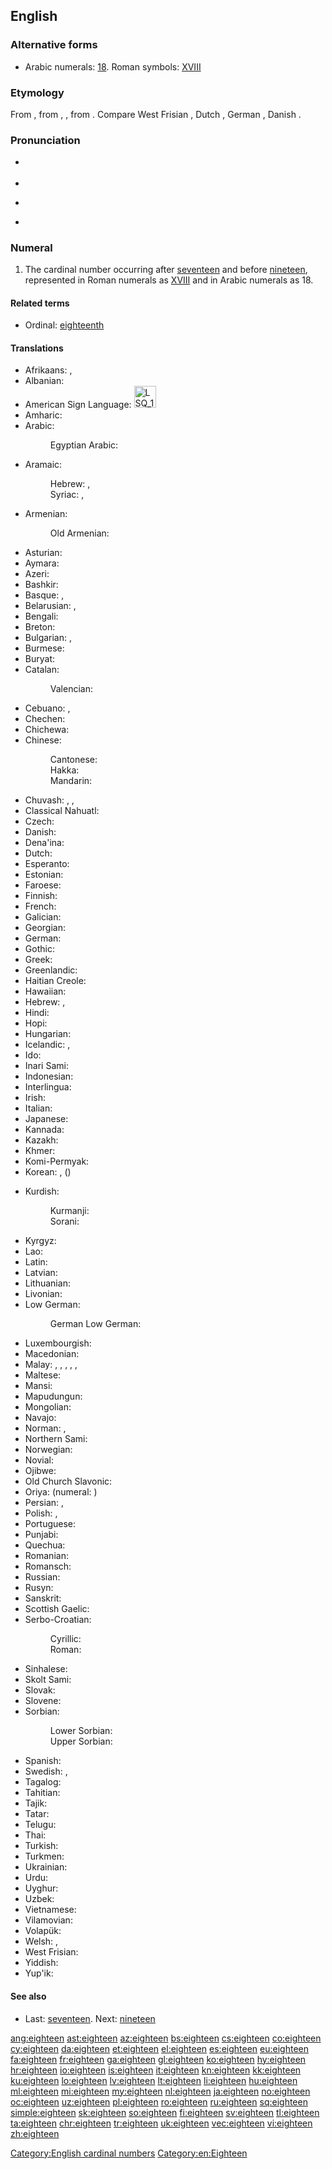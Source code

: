 ==English==
{{number box|en|18}}
{{wikipedia}}

===Alternative forms===
* Arabic numerals: [[18]]. Roman symbols: [[XVIII]]

===Etymology===
From {{etyl|enm|en}} {{m|enm|ehtetene}}, from {{etyl|ang|en}} {{m|ang|eahtatīene}}, {{m|ang|eahtatēne}}, from {{etyl|gem-pro|en}} {{m|gem-pro|*ahtōutehun}}. Compare West Frisian {{m|fy|achttjin}}, Dutch {{m|nl|achttien}}, German {{m|de|achtzehn}}, Danish {{m|da|atten}}.

===Pronunciation===
* {{qualifier|next word stressed near the first syllable}}
*: {{a|UK|US}} {{IPA|/ˈeɪ.tiːn/|lang=en}}
* {{audio|en-us-eighteen.ogg|Audio (US)|lang=en}}
* {{qualifier|next word stressed after the first syllable}}
*: {{a|UK|US}} {{IPA|/ˌeɪˈtiːn/|lang=en}}
* {{rhymes|iːn|lang=en}}

===Numeral===
{{head|en|numeral}}

# The cardinal number occurring after [[seventeen]] and before [[nineteen]], represented in Roman numerals as [[XVIII]] and in Arabic numerals as 18.

====Related terms====
* Ordinal: [[eighteenth]]

====Translations====
{{trans-top|cardinal number}}
* Afrikaans: {{t|af|agtien}}, {{t|af|agttien}}
* Albanian: {{t+|sq|tetëmbëdhjetë}}
* American Sign Language: [[Image:LSQ 18.jpg|35px]]
* Amharic: {{t|am|አስራ ስምንት|sc=Ethi}}
* Arabic: {{t|ar|ثَمَانِيَةَ عَشَرَ}}
*: Egyptian Arabic: {{t|arz|تمنتاشر|tr=tamantāšar|sc=Arab}}
* Aramaic:
*: Hebrew: {{t|arc|תמנעסר|m|tr=tmāna‘sar|sc=Hebr}}, {{t|arc|תמנעסרא|f|tr=tmāna‘esrē|sc=Hebr}}
*: Syriac: {{t|arc|ܬܡܢܥܣܪ|m|tr=tmāna‘sar|sc=Syrc}}, {{t|arc|ܬܡܢܥܣܪܐ|f|tr=tmāna‘esrē|sc=Syrc}}
* Armenian: {{t+|hy|տասնութ}}
*: Old Armenian: {{t|xcl|ութեւտասն|sc=Armn}}
* Asturian: {{t+|ast|dieciocho}}
* Aymara: {{t|ay|tunka kimsaqallquni}}
* Azeri: {{t+|az|on səkkiz}}
* Bashkir: {{t|ba|ун һигеҙ|sc=Cyrl}}
* Basque: {{t+|eu|hemezortzi}}, {{t+|eu|hamazortzi}}
* Belarusian: {{t|be|васямна́ццаць|sc=Cyrl}}, {{t|be|васемна́ццаць|sc=Cyrl}}
* Bengali: {{t|bn|আঠারো|tr=aţharo}}
* Breton: {{t+|br|triwec'h}}
* Bulgarian: {{t|bg|осемна́десет}}, {{t|bg|осемна́йсет}}
* Burmese: {{t|my|ဆယ့်ရှစ်|sc=Mymr}}
* Buryat: {{t|bua|арбан найман}}
* Catalan: {{t+|ca|divuit}}
*: Valencian: {{t|ca|díhuit}}
* Cebuano: {{t|ceb|napulo'g walo}}, {{t|ceb|disiotso}}
* Chechen: {{t|ce|берхӏитта}}
* Chichewa: {{t|ny|khumi n'zisanu n'zitatu}}
* Chinese:
*: Cantonese: {{t|yue|十八|tr=sap6 baat3|sc=Hani}}
*: Hakka: {{t|hak|十八|tr=sṳ̍p-pat|sc=Hani}}
*: Mandarin: {{t+|cmn|十八|tr=shíbā}}
* Chuvash: {{t|cv|вунсаккӑр|sc=Cyrl}}, {{t|cv|вунсаккӑр|alt=вунсаккăр|sc=Cyrl}}, {{t|cv|вунсакӑр|alt=вунсакăр|sc=Cyrl}}
* Classical Nahuatl: {{t|nci|caxtōlli omēyi}}
* Czech: {{t+|cs|osmnáct}}
* Danish: {{t+|da|atten}}
* Dena'ina: {{t|tfn|łtaqul'i beq'di}}
* Dutch: {{t+|nl|achttien|f}}
* Esperanto: {{t|eo|dek ok}}
* Estonian: {{t+|et|kaheksateist}}
* Faroese: {{t|fo|átjan}}
* Finnish: {{t+|fi|kahdeksantoista}}
* French: {{t+|fr|dix-huit|m}}
* Galician: {{t+|gl|dezaoito}}
* Georgian: {{t|ka|თვრამეტი|sc=Geor}}
* German: {{t+|de|achtzehn}}
* Gothic: {{t|got|𐌰𐌷𐍄𐌰𐌿𐍄𐌰𐌹𐌷𐌿𐌽|sc=Goth}}
* Greek: {{t+|el|δεκαοκτώ}}
* Greenlandic: {{t|kl|arvirsaniq-pingasut}}
* Haitian Creole: {{t|ht|dizuit}}
* Hawaiian: {{t|haw|ʻumikūmāwalu}}
* Hebrew: {{t|he|שְׁמוֹנֶה־עֶשְׂרֵה|tr=shmone esre|f}} {{qualifier|used in counting}}, {{t|he|שְׁמוֹנָה־עָשָׂר|tr=shmona asar|m}}
* Hindi: {{t+|hi|अठारह|tr=aṭhārah}}
* Hopi: {{t|hop|pakwt niikyang nanalt siikya’ta}}
* Hungarian: {{t+|hu|tizennyolc}}
* Icelandic: {{t+|is|átján}}, {{t|is|áttján}} {{qualifier|archaic}}
* Ido: {{t+|io|dek ed ok}}
* Inari Sami: {{t|smn|käävcinubáloh}}
* Indonesian: {{t|id|delapan belas}}
* Interlingua: {{t|ia|dece-octo}}
* Irish: {{t+|ga|[[ocht]] [[déag]]}}
* Italian: {{t+|it|diciotto}}
* Japanese: {{t+|ja|十八|tr=jūhachi}}
* Kannada: {{t+|kn|ಹದಿನೆಂಟು|sc=Knda}}
* Kazakh: {{t+|kk|он сегіз|sc=Cyrl}}
* Khmer: {{t|km|ដប់ប្រាំបី|tr=dop pram bei}}
* Komi-Permyak: {{t|koi|даскыкьямыс}}
* Korean: {{t+|ko|열여덟}}, {{t+|ko|십팔}} ({{t+|ko|十八}})
{{trans-mid}}
* Kurdish:
*: Kurmanji: {{t+|ku|hejde}}
*: Sorani: {{t|ckb|ھەژدە|tr=hejde}}
* Kyrgyz: {{t|ky|он сегиз|sc=Cyrl}}
* Lao: {{t|lo|ສິບແປດ|sc=Laoo}}
* Latin: {{t+|la|duodēvīgintī}}
* Latvian: {{t+|lv|astoņpadsmit}}
* Lithuanian: {{t+|lt|aštuoniolika}}
* Livonian: {{t|liv|kōdõkstuoistõn}}
* Low German: {{t|nds|achtteihn}}
*: German Low German: {{t|nds-de|achtteihn}}
* Luxembourgish: {{t+|lb|uechtzéng}}
* Macedonian: {{t|mk|осумна́есет}}
* Malay: {{t|ms|lapan belas}}, {{t|ms|delapan belas}}, {{t|ms|sepuluh lapan}}, {{t|ms|sepuluh delapan}}, {{t|ms|satu puluh lapan}}, {{t|ms|satu puluh delapan}}
* Maltese: {{t|mt|tmintax}}
* Mansi: {{t|mns|нёлловхуйплов|tr=ɲollowxujplow}}
* Mapudungun: {{t|arn|maripura}}
* Mongolian: {{t|mn|арван найм‎|sc=Cyrl}}
* Navajo: {{t|nv|tseebíítsʼáadah}}
* Norman: {{t|nrf|dix-huit}}, {{t|nrf|dgiêx-huit}}
* Northern Sami: {{t|se|gávccinuppelohkái}}
* Norwegian: {{t+|no|atten}}
* Novial: {{t|nov|dek-ot}}
* Ojibwe: {{t|oj|ashi-nishwaaswi}}
* Old Church Slavonic: {{t|cu|осмь на дєсѧтє|sc=Cyrs}}
* Oriya: {{t|or|ଅଠର|tr=aṭhar|sc=Orya}} (numeral: {{t|or|୧୮}})
* Persian: {{t+|fa|هجده|tr=hejdah}}, {{t+|fa|هیجده|tr=hijdah}}
* Polish: {{t+|pl|osiemnaście}}, {{qualifier|collective}} {{t+|pl|osiemnaścioro}}
* Portuguese: {{t+|pt|dezoito}}
* Punjabi: {{t|pa|ਅਠਾਰਾਂ|tr=aṭhārāṅ|sc=Guru}}
* Quechua: {{t|qu|chunka pusaqniyuq}}
* Romanian: {{t+|ro|optsprezece}}
* Romansch: {{qualifier|Grischun}} {{t|rm|deschdotg}}
* Russian: {{t+|ru|восемна́дцать}}
* Rusyn: {{t|rue|вӱсямна́дцить|sc=Cyrl}}
* Sanskrit: {{t|sa|अष्टादशन्|tr=aṣṭādaśan|sc=Deva}}
* Scottish Gaelic: {{t|gd|ochd}} {{t|gd|deug}}
* Serbo-Croatian:
*: Cyrillic: {{t|sh|осамнаест|sc=Cyrl}}
*: Roman: {{t|sh|osamnaest}}
* Sinhalese: {{t|si|දහඅට}}
* Skolt Sami: {{t|sms|käcmlo}}
* Slovak: {{t|sk|osemnásť}}
* Slovene: {{t+|sl|osemnajst}}
* Sorbian:
*: Lower Sorbian: {{t|dsb|wósymnasćo}}
*: Upper Sorbian: {{t|hsb|wósomnaće}}
* Spanish: {{t+|es|dieciocho}}
* Swedish: {{t+|sv|arton}}, {{t+|sv|aderton}} {{qualifier|obsolete, Finnish Swedish}}
* Tagalog: {{t+|tl|labingwalo}}
* Tahitian: {{t|ty|hō'ē 'ahuru ma va'u}}
* Tajik: {{t+|tg|ҳаждаҳ|sc=Cyrl}}
* Tatar: {{t|tt|унсигез|sc=Cyrl}}
* Telugu: {{t+|te|పద్దెనిమిది}}
* Thai: {{t|th|สิบแปด|sc=Thai}}
* Turkish: {{t+|tr|on sekiz}}
* Turkmen: {{t+|tk|on sekiz}}
* Ukrainian: {{t+|uk|вісімна́дцять|sc=Cyrl}}
* Urdu: {{t+|ur|اٹھارہ|tr=aṭhārah}}
* Uyghur: {{t+|ug|ئون سەككىز|sc=ug-Arab}}
* Uzbek: {{t|uz|oʻn oʻn|alt=oʻn sakkiz}}
* Vietnamese: {{t|vi|mười tám}}
* Vilamovian: {{t|wym|aochcao}}
* Volapük: {{t|vo|degjöl}}
* Welsh: {{t+|cy|deunaw}} {{qualifier|vigesimal, traditional}}, {{t+|cy|un deg wyth}} {{qualifier|decimal}}
* West Frisian: {{t+|fy|achttjin}}
* Yiddish: {{t|yi|אַכצן|sc=Hebr}}
* Yup'ik: {{t|esu|akimiaq pingayun}}
{{trans-bottom}}

====See also====
* Last: [[seventeen]]. Next: [[nineteen]]

[[Category:English cardinal numbers]]
[[Category:en:Eighteen]]

[[ang:eighteen]]
[[ast:eighteen]]
[[az:eighteen]]
[[bs:eighteen]]
[[cs:eighteen]]
[[co:eighteen]]
[[cy:eighteen]]
[[da:eighteen]]
[[et:eighteen]]
[[el:eighteen]]
[[es:eighteen]]
[[eu:eighteen]]
[[fa:eighteen]]
[[fr:eighteen]]
[[ga:eighteen]]
[[gl:eighteen]]
[[ko:eighteen]]
[[hy:eighteen]]
[[hr:eighteen]]
[[io:eighteen]]
[[is:eighteen]]
[[it:eighteen]]
[[kn:eighteen]]
[[kk:eighteen]]
[[ku:eighteen]]
[[lo:eighteen]]
[[lv:eighteen]]
[[lt:eighteen]]
[[li:eighteen]]
[[hu:eighteen]]
[[ml:eighteen]]
[[mi:eighteen]]
[[my:eighteen]]
[[nl:eighteen]]
[[ja:eighteen]]
[[no:eighteen]]
[[oc:eighteen]]
[[uz:eighteen]]
[[pl:eighteen]]
[[ro:eighteen]]
[[ru:eighteen]]
[[sq:eighteen]]
[[simple:eighteen]]
[[sk:eighteen]]
[[so:eighteen]]
[[fi:eighteen]]
[[sv:eighteen]]
[[tl:eighteen]]
[[ta:eighteen]]
[[chr:eighteen]]
[[tr:eighteen]]
[[uk:eighteen]]
[[vec:eighteen]]
[[vi:eighteen]]
[[zh:eighteen]]